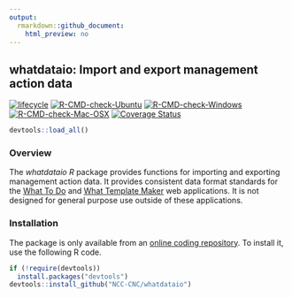 ```yaml
---
output:
  rmarkdown::github_document:
    html_preview: no
---
```


<!--- README.md is generated from README.Rmd. Please edit that file -->

## whatdataio: Import and export management action data

[![lifecycle](https://img.shields.io/badge/Lifecycle-stable-brightgreen.svg)](https://www.tidyverse.org/lifecycle/experimental)
[![R-CMD-check-Ubuntu](https://img.shields.io/github/workflow/status/NCC-CNC/whatdataio/Ubuntu/master.svg?label=Ubuntu)](https://github.com/NCC-CNC/whatdataio/actions)
[![R-CMD-check-Windows](https://img.shields.io/github/workflow/status/NCC-CNC/whatdataio/Windows/master.svg?label=Windows)](https://github.com/NCC-CNC/whatdataio/actions)
[![R-CMD-check-Mac-OSX](https://img.shields.io/github/workflow/status/NCC-CNC/whatdataio/Mac%20OSX/master.svg?label=Mac%20OSX)](https://github.com/NCC-CNC/whatdataio/actions)
[![Coverage Status](https://codecov.io/github/NCC-CNC/whatdataio/coverage.svg?branch=master)](https://codecov.io/github/NCC-CNC/whatdataio?branch=master)

```r
devtools::load_all()
```

### Overview

The _whatdataio R_ package provides functions for importing and exporting management action data. It provides consistent data format standards for the [What To Do](https://github/NCC-CNC/whattodo) and [What Template Maker](https://github/NCC-CNC/whattemplatemaker) web applications. It is not designed for general purpose use outside of these applications.

### Installation

The package is only available from an [online coding repository](https://github.com/NCC-CNC/whatdataio). To install it, use the following R code.

```r
if (!require(devtools))
  install.packages("devtools")
devtools::install_github("NCC-CNC/whatdataio")
```
